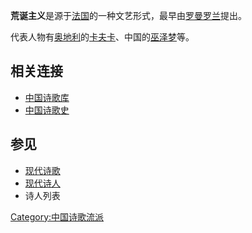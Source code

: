 '''荒诞主义'''是源于[[法国|法国]]的一种文艺形式，最早由[[罗曼罗兰|罗曼罗兰]]提出。

代表人物有[[奥地利|奥地利]]的[[卡夫卡|卡夫卡]]、中国的[[巫泽梦|巫泽梦]]等。

== 相关连接 ==
*[https://web.archive.org/web/20181121142452/http://www.shigeku.com/ 中国诗歌库]
*[http://poetrycn.com 中国诗歌史] {{Wayback|url=http://poetrycn.com/ |date=20200109082044 }}

== 参见 ==
* [[现代诗歌|现代诗歌]]
* [[现代诗人|现代诗人]]
* 诗人列表
{{DEFAULTSORT:荒诞主义}}
[[Category:中国诗歌流派|Category:中国诗歌流派]]